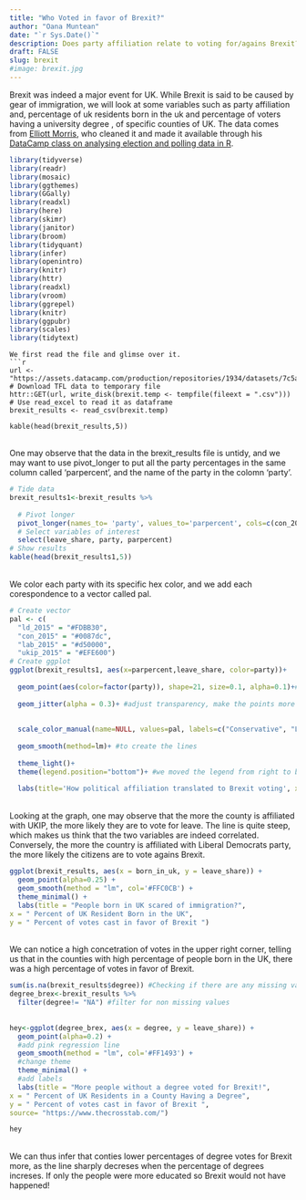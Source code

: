 ```yaml
---
title: "Who Voted in favor of Brexit?"
author: "Oana Muntean"
date: "`r Sys.Date()`"
description: Does party affiliation relate to voting for/agains Brexit? What about having a degree? Or being born in the UK?
draft: FALSE
slug: brexit
#image: brexit.jpg
---
```


Brexit was indeed a major event for UK. While Brexit is said to be caused by gear of immigration, we will look at some variables such as party affiliation and, percentage of uk residents born in the uk and percentage of voters having a university degree , of specific counties of UK. 
The data comes from [Elliott Morris](https://www.thecrosstab.com/), who cleaned it and made it available through his [DataCamp class on analysing election and polling data in R](https://www.datacamp.com/courses/analyzing-election-and-polling-data-in-r).



```r
library(tidyverse)
library(readr)
library(mosaic)
library(ggthemes)
library(GGally)
library(readxl)
library(here)
library(skimr)
library(janitor)
library(broom)
library(tidyquant)
library(infer)
library(openintro)
library(knitr)
library(httr)
library(readxl)
library(vroom)
library(ggrepel)
library(knitr)
library(ggpubr)
library(scales)
library(tidytext)
```
```
We first read the file and glimse over it.
```r
url <- "https://assets.datacamp.com/production/repositories/1934/datasets/7c5ad33c949eb0042d50f8c18d538cde0c7bf4e7/brexit_results.csv"
# Download TFL data to temporary file
httr::GET(url, write_disk(brexit.temp <- tempfile(fileext = ".csv")))
# Use read_excel to read it as dataframe
brexit_results <- read_csv(brexit.temp)

kable(head(brexit_results,5))

```
<br/>
One may observe that the data in the brexit_results file is untidy, and we may want to use pivot_longer to put all the party percentages in the same column called 'parpercent', and the name of the party in the colomn 'party'.

```r
# Tide data
brexit_results1<-brexit_results %>% 
  
  # Pivot longer
  pivot_longer(names_to= 'party', values_to='parpercent', cols=c(con_2015, lab_2015, ld_2015, ukip_2015)) %>% 
  # Select variables of interest
  select(leave_share, party, parpercent)
# Show results
kable(head(brexit_results1,5))
```
<br/>
We color each party with its specific  hex color, and we add each corespondence to a vector called pal. 
```r
# Create vector
pal <- c(
  "ld_2015" = "#FDBB30",
  "con_2015" = "#0087dc", 
  "lab_2015" = "#d50000", 
  "ukip_2015" = "#EFE600")
# Create ggplot
ggplot(brexit_results1, aes(x=parpercent,leave_share, color=party))+
  
  geom_point(aes(color=factor(party)), shape=21, size=0.1, alpha=0.1)+#display different points, colored according to different parties
  
  geom_jitter(alpha = 0.3)+ #adjust transparency, make the points more visible
  
  
  scale_color_manual(name=NULL, values=pal, labels=c("Conservative", "Labour", 'Lib Dems', 'UKIP'))+ #change points according to party colors, change legend labels names
  
  geom_smooth(method=lm)+ #to create the lines
  
  theme_light()+ 
  theme(legend.position="bottom")+ #we moved the legend from right to bottom 
  
  labs(title='How political affiliation translated to Brexit voting', x='Party % in the UK general elections', y='Leave % in the 2016 Brexit referendum')
```
<br/>
Looking at the graph, one may observe that the more the county is affiliated with UKIP, the more likely they are to vote for leave. The line is quite steep, which makes us think that the two variables are indeed correlated. 
Conversely, the more the country is affiliated with Liberal Democrats party, the more likely the citizens are to vote agains Brexit.

```r
ggplot(brexit_results, aes(x = born_in_uk, y = leave_share)) +
  geom_point(alpha=0.25) +
  geom_smooth(method = "lm", col='#FFC0CB') +
  theme_minimal() +
  labs(title = "People born in UK scared of immigration?",
x = " Percent of UK Resident Born in the UK",
y = " Percent of votes cast in favor of Brexit ")

```
 <br/>
 We can notice a high concetration of votes in the upper right corner, telling us that in the counties with high percentage of people born in the UK, there was a high percentage of votes in favor of Brexit.
 
```r
sum(is.na(brexit_results$degree)) #Checking if there are any missing values
degree_brex<-brexit_results %>% 
  filter(degree!= "NA") #filter for non missing values
  
  
hey<-ggplot(degree_brex, aes(x = degree, y = leave_share)) +
  geom_point(alpha=0.2) +
  #add pink regression line
  geom_smooth(method = "lm", col='#FF1493') +
  #change theme
  theme_minimal() +
  #add labels
  labs(title = "More people without a degree voted for Brexit!",
x = " Percent of UK Residents in a County Having a Degree",
y = " Percent of votes cast in favor of Brexit ", 
source= "https://www.thecrosstab.com/")

hey
```
<br/>
We can thus infer that conties lower percentages of degree votes for Brexit more, as the line sharply decreses when the percentage of degrees increses. If only the people were more educated so Brexit would not have happened!